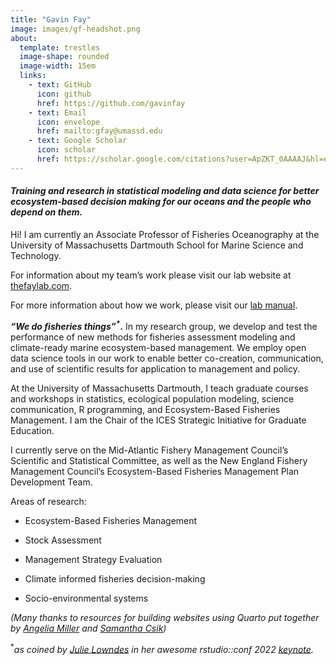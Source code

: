 ```yaml
---
title: "Gavin Fay"
image: images/gf-headshot.png
about: 
  template: trestles
  image-shape: rounded
  image-width: 15em
  links:
    - text: GitHub
      icon: github
      href: https://github.com/gavinfay
    - text: Email
      icon: envelope
      href: mailto:gfay@umassd.edu
    - text: Google Scholar
      icon: scholar
      href: https://scholar.google.com/citations?user=ApZKT_0AAAAJ&hl=en
---
```


#### ***Training and research in statistical modeling and data science for better ecosystem-based decision making for our oceans and the people who depend on them.***

Hi! I am currently an Associate Professor of Fisheries Oceanography at the University of Massachusetts Dartmouth School for Marine Science and Technology.

For information about my team's work please visit our lab website at [thefaylab.com](http://thefaylab.com).

For more information about how we work, please visit our [lab manual](https://thefaylab.github.io/lab-manual).

***"We do fisheries things"^\*^*****.** In my research group, we develop and test the performance of new methods for fisheries assessment modeling and climate-ready marine ecosystem-based management. We employ open data science tools in our work to enable better co-creation, communication, and use of scientific results for application to management and policy.

At the University of Massachusetts Dartmouth, I teach graduate courses and workshops in statistics, ecological population modeling, science communication, R programming, and Ecosystem-Based Fisheries Management. I am the Chair of the ICES Strategic Initiative for Graduate Education.

I currently serve on the Mid-Atlantic Fishery Management Council's Scientific and Statistical Committee, as well as the New England Fishery Management Council's Ecosystem-Based Fisheries Management Plan Development Team.

Areas of research:

-   Ecosystem-Based Fisheries Management

-   Stock Assessment

-   Management Strategy Evaluation

-   Climate informed fisheries decision-making

-   Socio-environmental systems

*(Many thanks to resources for building websites using Quarto put together by [Angelia Miller](https://angeliamiller.github.io/) and [Samantha Csik](https://samanthacsik.github.io/))*

^\*^*as coined by [Julie Lowndes](https://jules32.github.io/) in her awesome rstudio::conf 2022 [keynote](https://posit.co/keynotes/hello-quarto-share-collaborate-teach-reimagine/).*
